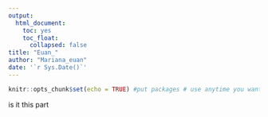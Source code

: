 ```yaml
---
output: 
  html_document:
    toc: yes
    toc_float:
      collapsed: false
title: "Euan_"
author: "Mariana_euan"
date: '`r Sys.Date()`'
---
```


```r
knitr::opts_chunk$set(echo = TRUE) #put packages # use anytime you want to add a picture and a code 
```

is it this part <style> body { background-color: #FF69B4; 



